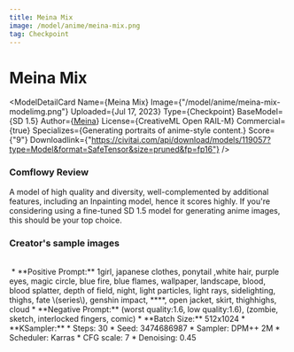 ```yaml
---
title: Meina Mix
image: /model/anime/meina-mix.png
tag: Checkpoint
---
```



# Meina Mix

<ModelDetailCard 
  Name={<span>Meina Mix</span>}
  Image={"/model/anime/meina-mix-modelimg.png"}
  Uploaded={<span>Jul 17, 2023</span>}
  Type={<span>Checkpoint</span>}
  BaseModel={<span>SD 1.5</span>}
  Author={<a href="https://civitai.com/user/Meina">Meina</a>}
  License={<span>CreativeML Open RAIL-M</span>}
  Commercial={true}
  Specializes={<span>Generating portraits of anime-style content.</span>}
  Score={"9"}
  Downloadlink={"https://civitai.com/api/download/models/119057?type=Model&format=SafeTensor&size=pruned&fp=fp16"}
/>
### Comflowy Review
A model of high quality and diversity, well-complemented by additional features, including an Inpainting model, hence it scores highly. If you're considering using a fine-tuned SD 1.5 model for generating anime images, this should be your top choice.

### Creator's sample images
<br/>
<PhotoProvider>
  <PhotoView src="/model/anime/003.png">
    <img src="/model/anime/003.png" alt="" className='rounded-lg'/>
  </PhotoView>
</PhotoProvider>
* **Positive Prompt:** 1girl, japanese clothes, ponytail ,white hair, purple eyes, magic circle, blue fire, blue flames, wallpaper, landscape, blood, blood splatter, depth of field, night, light particles, light rays, sidelighting, thighs, fate \(series\), genshin impact, ****, open jacket, skirt, thighhighs, cloud
* **Negative Prompt:** (worst quality:1.6, low quality:1.6), (zombie, sketch, interlocked fingers, comic)
* **Batch Size:** 512x1024
* **KSampler:**
  * Steps: 30
  * Seed: 3474686987
  * Sampler: DPM++ 2M 
  * Scheduler: Karras
  * CFG scale: 7
  * Denoising: 0.45